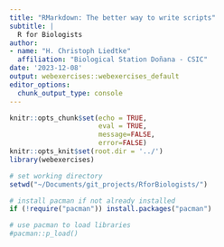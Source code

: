 ```yaml
---
title: "RMarkdown: The better way to write scripts"
subtitle: | 
  R for Biologists
author:
- name: "H. Christoph Liedtke"
  affiliation: "Biological Station Doñana - CSIC"
date: '2023-12-08'
output: webexercises::webexercises_default
editor_options: 
  chunk_output_type: console
---
```

```r
knitr::opts_chunk$set(echo = TRUE,
                      eval = TRUE,
                      message=FALSE,
                      error=FALSE)
knitr::opts_knit$set(root.dir = '../')
library(webexercises)
```


```r
# set working directory
setwd("~/Documents/git_projects/RforBiologists/")

# install pacman if not already installed
if (!require("pacman")) install.packages("pacman")

# use pacman to load libraries
#pacman::p_load()

```


